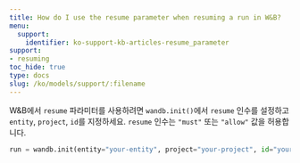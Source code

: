 ```yaml
---
title: How do I use the resume parameter when resuming a run in W&B?
menu:
  support:
    identifier: ko-support-kb-articles-resume_parameter
support:
- resuming
toc_hide: true
type: docs
slug: /ko/models/support/:filename
---
```


W&B에서 `resume` 파라미터를 사용하려면 `wandb.init()`에서 `resume` 인수를 설정하고 `entity`, `project`, `id`를 지정하세요. `resume` 인수는 `"must"` 또는 `"allow"` 값을 허용합니다.

```python
run = wandb.init(entity="your-entity", project="your-project", id="your-run-id", resume="must")
```